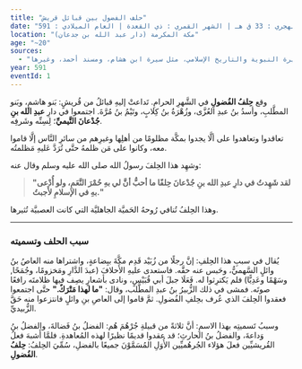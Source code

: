 ```yaml
---
title: "حلف الفضول بين قبائل قريش"
date: "العام الهجري : 33 ق هـ | الشهر القمري : ذي القعدة | العام الميلادي : 591"
location: "مكة المكرمة (دار عبد الله بن جدعان)"
age: "~20"
sources:
  - "ورد ذكره في العديد من كتب السيرة النبوية والتاريخ الإسلامي، مثل سيرة ابن هشام، ومسند أحمد، وغيرها."
year: 591
eventId: 1
---
```

وقع **حِلفُ الفُضولِ** في الشَّهرِ الحرامِ. تَداعتْ إليهِ قبائلُ من قُريشٍ: بَنو هاشمٍ، وبَنو المطَّلبِ، وأسدُ بنُ عبدِ العُزَّى، وزُهْرَةُ بنُ كِلابٍ، وتَيْمُ بنُ مُرَّةَ. اجتمعوا في دارِ **عبدِ الله بنِ جُدْعانَ التَّيميِّ**؛ لِسِنِّه وشَرفِه.

تعاقدوا وتعاهدوا على ألَّا يجدوا بمكَّة مظلومًا من أهلِها وغيرِهم من سائرِ النَّاس إلَّا قاموا معه، وكانوا على مَن ظلمهُ حتَّى تُرَدَّ عَليهِ مَظلمتُه.

وشهِد هذا الحِلفَ رسولُ الله صلى الله عليه وسلم وقال عنه:
> **"لقد شَهِدتُ في دارِ عبدِ الله بنِ جُدْعانَ حِلفًا ما أحبُّ أنَّ لي بهِ حُمْرَ النَّعَمِ، ولو أُدْعى بهِ في الإسلامِ لأَجبتُ."**

وهذا الحِلفُ تُنافي رُوحهُ الحَميَّة الجاهليَّة التي كانت العصبيَّة تُثيرها.

---

### سبب الحلف وتسميته

يُقال في سببِ هذا الحِلفِ: إنَّ رجلًا من زُبَيْد قَدِم مكَّةَ ببِضاعةٍ، واشتراها منه العاصُ بنُ وائلٍ السَّهميُّ، وحَبس عنه حقَّه. فاستعدى عليهِ الأَحلافَ (عبدَ الدَّارِ ومَخزومًا، وجُمَحًا, وسَهْمًا وعَدِيًّا) فلم يَكترِثوا له. فَعَلَا جبلَ أبي قُبَيْسٍ، ونادى بأشعارٍ يصِف فيها ظلامتَه رافعًا صوتَه. فمشى في ذلك الزُّبيرُ بنُ عبدِ المطَّلب، وقال: **"ما لهذا مَتْرَكٌ."** حتَّى اجتمعوا فعقدوا الحِلفَ الذي عُرف بحِلفِ الفُضولِ. ثمَّ قاموا إلى العاصِ بنِ وائلٍ فانتزعوا منه حَقَّ الزُّبيديِّ.

وسببُ تَسميتِه بهذا الاسمِ: أنَّ ثلاثةً من قبيلةِ جُرْهُمَ هُم: الفضلُ بنُ فَضالةَ، والفضلُ بنُ وَداعةَ، والفضلُ بنُ الحارثِ؛ قد عقدوا قديمًا نظيرًا لهذه المُعاهدةِ. فلمَّا أَشبهَ فعلُ القُريشيِّين فعلَ هؤلاء الجُرهُميِّين الأُوَلِ المُسَمَّوْنَ جميعًا بالفضلِ، سُمِّيَ الحِلفُ: **حِلفُ الفُضولِ**.